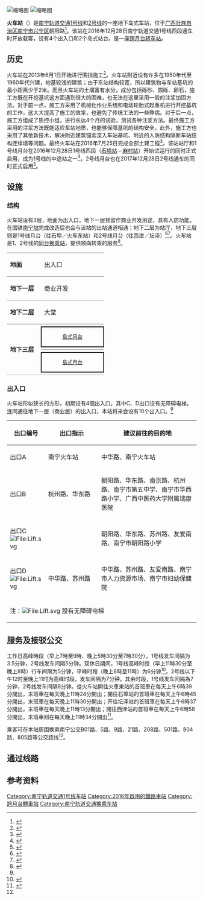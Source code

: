 {{NoteTA
|G1=Railway
|G2=Transport
}}
{{Otheruses|南宁站|subject=位于朝阳路下方的轨道交通1、2号线车站|other=国铁车站}}
{{Station Infobox
|name        = 火车站<br />Camh Hojcehcan
|eng_name    = Nanning Railway Station
|linecolour  = #{{南宁轨道交通标志色|1}}
|linecolour2 = #{{南宁轨道交通标志色|2}}
|image       = 南宁轨道交通火车站站台 (1).jpg
|ImageTitle  = 
|address     = [[广西壮族自治区|广西壮族自治区]][[南宁市|南宁市]][[兴宁区|兴宁区]]朝阳路
|coordinates = {{coord|22|49|39.9|N|108|18|44.2|E|type:railway}}
|line        = [[南宁轨道交通|南宁轨道交通]]{{南宁轨道交通线路名|1}}、{{南宁轨道交通线路名|2}}
|platforms   = 2个[[岛式站台|岛式站台]]
|exits       = 4个出入口
|opened      = 2016年12月28日
|first       = {{南宁轨道交通线路名|1}}<br />往[[石埠站|石埠站]]方向：06:45<br />往[[南宁东站|火车东站]]方向：06:39<br/>{{南宁轨道交通线路名|2}}<br />往[[坛泽站|坛泽站]]方向：06:37<br />往[[西津站|西津站]]方向：06:58
|last        = {{南宁轨道交通线路名|1}}<br />往[[石埠站|石埠站]]方向：23:30<br />往[[南宁东站|火车东站]]方向：23:24<br/>{{南宁轨道交通线路名|2}}<br />往[[坛泽站|坛泽站]]方向：23:13<br />往[[西津站|西津站]]方向：23:34
}}
[[File:南宁轨道交通火车站A出口_(2).jpg|缩略图]]
[[File:南宁轨道交通火车站D出口.jpg|缩略图]]

'''火车站'''（{{lang-za|Camh Hojcehcan}}）是[[南宁轨道交通|南宁轨道交通]][[南宁轨道交通1号线|1号线]]和[[南宁轨道交通2号线|2号线]]的一座地下岛式车站，位于[[广西壮族自治区|广西壮族自治区]][[南宁市|南宁市]][[兴宁区|兴宁区]]朝阳路<ref name=zhao>{{cite news|title=站点地图 出行指南|author=赵劲松|date=2017-12-28|work=南国早报|publisher=广西日报传媒集团|pages=A104|accessdate=2016-12-28|location=南宁}}</ref>。该站在2016年12月28日南宁轨道交通1号线西段通车时开放载客，设有4个出入口和2个岛式站台，是一座[[跨月台转车站|跨月台转车站]]。

== 历史 ==
火车站在2013年6月1日开始进行围挡施工<ref>{{cite news|url=http://www.gxnews.com.cn/staticpages/20130530/newgx51a6860f-7696119.shtml|title=因地铁围挡施工 南宁火车站附近公交站分布图出炉|author1=周珂|author2=徐天保|date=2013-05-30|work=广西新闻网|publisher=广西日报传媒集团|accessdate=2017-01-01|location=南宁|archive-url=https://web.archive.org/web/20170101161358/http://www.gxnews.com.cn/staticpages/20130530/newgx51a6860f-7696119.shtml|archive-date=2017-01-01|dead-url=yes}}</ref>。火车站附近设有许多在1950年代至1960年代兴建，地基较浅的建筑；由于车站结构较宽，所以建筑物与车站基坑的最小距离少于2米。而且火车站的土壤富有水分，成分包括砾砂、圆砾、卵石，施工方既在开挖基坑这方面遇到很大的困难，也无法在这里采用一般的注浆加固方法。对于前一点，施工方采用了机械化作业系统和电动轮胎式起重机进行开挖基坑的工作，这大大提高了施工的效率，也避免了传统工法的一些弊病。对于后一点，施工方组成了质控小组，进行长达4个月的试验，测试各种注浆方法。最终施工方采用的注浆方法既能适应车站地质，也能够保障基坑的结构安全。此外，施工方也采用了其他新技术，解决附近建筑锚索深入车站基坑、附近的人防结构隔断车站结构连续墙等问题。最终火车站在2016年7月25日完成全部土建工程<ref>{{cite web|url=http://www.cnteg.com/tabid/2678/InfoID/32257/frtid/2696/Default.aspx|title=战在邕城——南宁地铁一号火车站工区施工纪实|author1=左龙|author2=周维宝|author3=熊元元|date=2016-08-04|publisher=中国中铁隧道股份有限公司|accessdate=2017-01-01|location=南宁|deadurl=yes|archiveurl=https://web.archive.org/web/20170101231550/http://www.cnteg.com/tabid/2678/InfoID/32257/frtid/2696/Default.aspx|archivedate=2017-01-01}}</ref>。该站站厅和1号线月台在2016年12月28日1号线西段（[[石埠站|石埠站]]－[[麻村站|麻村站]]）开始试运行的同时正式启用，成为1号线的中途站之一<ref name=huang>{{cite news|url=http://www.nnnews.net/news/201612/t20161228_1768180.html|title=南宁地铁1号线全线开通 首末班时间为6:30至22:00|author=黄登|date=2016-12-28|work=南宁新闻网|publisher=南宁日报社|accessdate=2016-12-28|archive-url=https://web.archive.org/web/20161229031641/http://www.nnnews.net/news/201612/t20161228_1768180.html|archive-date=2016-12-29|dead-url=yes}}</ref>，2号线月台也在2017年12月28日2号线通车的同时正式启用<ref name=chenw>{{cite news|author1=陈伟冬|title=南宁地铁2号线12月28日将开通试运营 全线票价5元|url=http://www.gxnews.com.cn/staticpages/20171225/newgx5a410a06-16783614.shtml|accessdate=2017-12-27|work=广西新闻网|publisher=广西日报传媒集团|location=南宁|date=2017-12-25|archive-url=https://web.archive.org/web/20181124055423/http://www.gxnews.com.cn/staticpages/20171225/newgx5a410a06-16783614.shtml|archive-date=2018-11-24|dead-url=yes}}</ref>。

== 设施 ==
=== 结构 ===
火车站设有3层，地面为出入口，地下一层预留作商业开发用途，具有人防功能，在国铁[[南宁站|南宁站]]完成改造后也会与该站的出站通道相通；地下二层为站厅，地下三层则是1号线月台（往石埠／火车东站）和2号线月台（往西津／坛泽）<ref>{{cite news|title=南寧火車站將「大變臉」|author1=文彩雲|author2=南規宣|date=2013-06-04|work=廣西日報|publisher=廣西日報傳媒集團|pages=5|accessdate=2016-12-29|location=南寧}}</ref><ref>{{cite news|url=http://news.gxnews.com.cn/staticpages/20130604/newgx51ad1970-7731132.shtml|title=南宁火车站要"入地""飞高" 站底跑地铁门前起高架|author1=周珂|author2=南规宣|date=2013-06-04|work=广西新闻网|publisher=广西日报传媒集团|accessdate=2016-12-29|location=南宁|archive-date=2019-08-09|archive-url=https://web.archive.org/web/20190809161428/http://news.gxnews.com.cn/staticpages/20130604/newgx51ad1970-7731132.shtml|dead-url=no}}</ref>。火车站是1、2号线的[[同台换乘站|同台换乘站]]，提供顺向转乘的服务<ref>{{cite news|url=http://www.gx.xinhuanet.com/newscenter/2015-07/23/c_1116013750_3.htm|title=南宁地铁1号线火车站至朝阳站区间预计八月初贯通|author=黄登|date=2015-07-23|work=新华网|publisher=南宁新闻网|accessdate=2016-12-29|archiveurl=https://web.archive.org/web/20161230085452/http://www.gx.xinhuanet.com/newscenter/2015-07/23/c_1116013750_3.htm|archivedate=2016-12-30}}</ref>。

{|cellspacing=0 cellpadding=3
|-
|style="border-top:solid 1px gray;border-bottom:solid 1px gray;" width=75 valign=top|'''地面'''
|style="border-top:solid 1px gray;border-bottom:solid 1px gray;" width=150 valign=top colspan=2|出入口
|-
|style="border-bottom:solid 1px gray;" valign=top|'''地下一层'''
|style="border-bottom:solid 1px gray;" valign=top colspan=2|商业开发
|-
|style="border-bottom:solid 1px gray;" valign=top|'''地下二层'''
|style="border-bottom:solid 1px gray;" valign=top|大堂
|style="border-bottom:solid 1px gray;" valign=top|客服中心、自助服务
|-
|style="border-bottom:solid 1px gray;" rowspan=6 valign=top|'''地下三层'''
|style="border-bottom:solid 1px gray;"|{{arrow|L}}
|style="border-bottom:solid 1px gray;"|{{南宁轨道交通线路名|1|c}}列車往[[石埠站|石埠]]方向
|-
|style="border:solid 2px black;font-size:smaller;text-align:center;" colspan=2|[[島式月台|島式月台]]
|-
|style="border-bottom:solid 1px gray;"|{{arrow|L}}
|style="border-bottom:solid 1px gray;"|{{南宁轨道交通线路名|2|c}}月台往[[西津站|西津]]方向
|-
|style="border-bottom:solid 1px gray;"|
|style="border-bottom:solid 1px gray;"|{{split text|{{南宁轨道交通线路名|2|c}}月台往[[坛泽站|坛泽]]方向|{{arrow|R}}}}
|-
|style="border:solid 2px black;font-size:smaller;text-align:center;" colspan=2|[[島式月台|島式月台]]
|-
|style="border-bottom:solid 1px gray;"|
|style="border-bottom:solid 1px gray;"|{{split text|{{南宁轨道交通线路名|1|c}}列車往[[南宁东站#地铁车站|火车东站]]方向|{{arrow|R}}}}
|}

=== 出入口 ===
火车站形似狭长的方形，初期设有4個出入口，其中C、D出口设有无障碍电梯。连同通往地下一层（商业层）的出入口，本站将来会设有10个出入口。<ref name=zhao/>
{| class="wikitable"
! width=75 | 出口编号 !! width=125 | 出口指示 !! 建议前往的目的地
|-
| 出口A || 南宁火车站 || 中华路、南宁火车站
|-
| 出口B || 杭州路、华东路 || 朝阳路、华东路、南京路、杭州路、南宁市第五中学、南宁市华西路小学、广西中医药大学附属瑞康医院
|-
| 出口C [[File:Lift.svg|File:Lift.svg]] || || 朝阳路、华东路、苏州路、友爱南路、南宁市朝阳路小学
|-
| 出口D [[File:Lift.svg|File:Lift.svg]] || 中华路、苏州路 || 中华路、苏州路、友爱南路、南宁市人力资源市场、南宁市妇幼保健院
|-
| bgcolor="#EEEEEE" colspan=3 | 注：[[File:Lift.svg|File:Lift.svg]] 設有无障碍电梯
|}

== 服务及接驳公交 ==
工作日高峰時段（早上7時至9時、晚上5時30分至7時30分），1号线发车间隔为3.5分钟，2号线发车间隔5分钟。双休日期间，1号线高峰时段（早上11時30分至晚上8時）行车间隔为5分钟，平峰时段（晚上8時至11時）为6分钟<ref>{{cite news |author=赵凤霞 |coauthor=唐开凯 |title=南宁地铁1号线将执行大小交路套跑运行模式 |url=http://www.nnrb.com.cn/nnrb/20210413/html/page_05_content_004.htm |accessdate=2021-10-10 |work=南宁日报 |date=2021-04-13 |p=5 |archive-date=2021-10-10 |archive-url=https://web.archive.org/web/20211010215343/http://www.nnrb.com.cn/nnrb/20210413/html/page_05_content_004.htm |dead-url=no }}</ref>。2号线以下午12时至晚上11时为高峰时段，发车间隔为7分钟。其余时段，1号线发车间隔為7分钟，2号线发车间隔8分钟。從火车站開往火車東站的首班車在每天上午6時39分開出，末班車在每天晚上11時24分開出；開往石埠站的首班車在每天上午6時45分開出，末班車在每天晚上11時30分開出；开往坛泽站的首班車在每天上午6時37分開出，末班車在每天晚上11時13分開出；開往西津站的首班車在每天上午6時58分開出，末班車则在每天晚上11時34分開出<ref>{{cite web|url=http://nngdjt.com/html/service1b/|title=首末班车时刻表|publisher=南宁轨道交通集团有限责任公司|accessdate=2017-06-28|archive-date=2017-06-20|archive-url=https://web.archive.org/web/20170620194427/http://www.nngdjt.com/html/service1b/|dead-url=no}}</ref>。

乘客可在本站周围换乘南宁公交B01路、5路、9路、21路、208路、501路、804路、805路等公交路线<ref name=zhao/>。

== 通过线路 ==
{{s-rail-start}}
{{s-rail|title=南宁轨道交通}}
{{s-line new|system=NanningRT|line=1|previous=白苍岭|next=朝阳广场|type=P1}}
{{s-line new|system=NanningRT|line=2|previous=明秀路|next=朝阳广场|type=P1}}
{{s-end}}

== 参考资料 ==
{{reflist}}

{{南宁轨道交通1号线车站}}
{{南宁轨道交通2号线车站}}

[[Category:南宁轨道交通1号线车站|Category:南宁轨道交通1号线车站]]
[[Category:2016年啟用的鐵路車站|Category:2016年啟用的鐵路車站]]
[[Category:跨月台轉車站|Category:跨月台轉車站]]
[[Category:南宁轨道交通换乘车站|Category:南宁轨道交通换乘车站]]